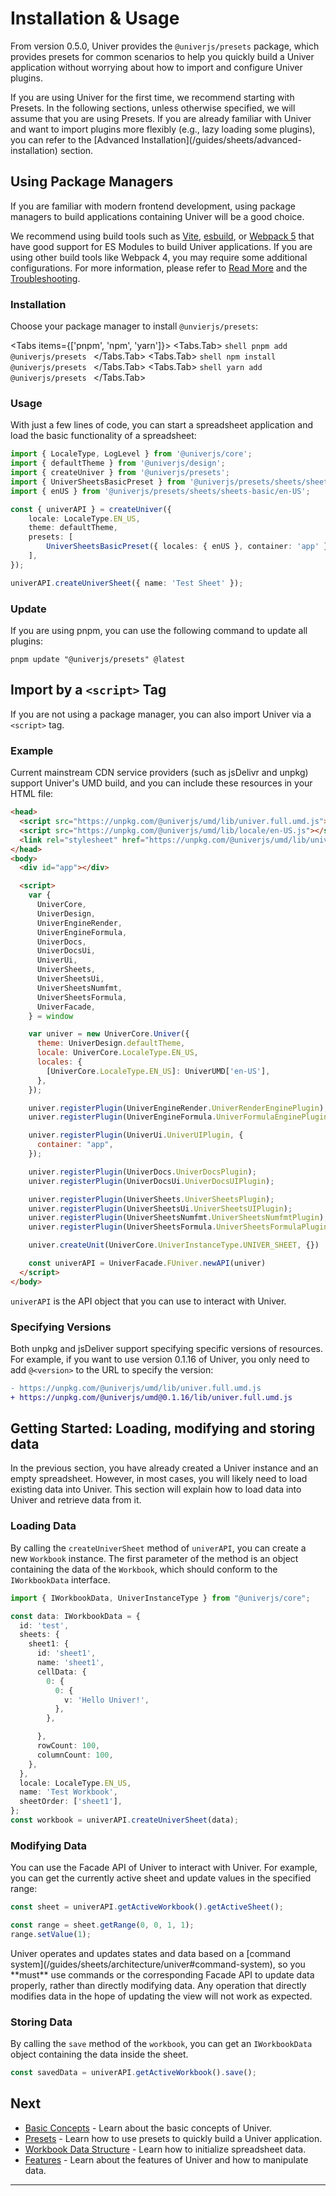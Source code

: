 
# Installation & Usage

From version 0.5.0, Univer provides the `@univerjs/presets` package, which provides presets for common scenarios to help you quickly build a Univer application without worrying about how to import and configure Univer plugins.

<Callout type="info" emoji="🍃">
  If you are using Univer for the first time, we recommend starting with Presets. In the following sections, unless otherwise specified, we will assume that you are using Presets. If you are already familiar with Univer and want to import plugins more flexibly (e.g., lazy loading some plugins), you can refer to the [Advanced Installation](/guides/sheets/advanced-installation) section.
</Callout>

## Using Package Managers

If you are familiar with modern frontend development, using package managers to build applications containing Univer will be a good choice.

We recommend using build tools such as [Vite](https://vitejs.dev/), [esbuild](https://esbuild.github.io/), or [Webpack 5](https://webpack.js.org/) that have good support for ES Modules to build Univer applications. If you are using other build tools like Webpack 4, you may require some additional configurations. For more information, please refer to [Read More](/guides/quickstart#read-more) and the [Troubleshooting](/guides/sheets/troubleshooting).

### Installation

Choose your package manager to install `@unvierjs/presets`:

<Tabs items={['pnpm', 'npm', 'yarn']}>
  <Tabs.Tab>
    ```shell
    pnpm add @univerjs/presets
    ```
  </Tabs.Tab>
  <Tabs.Tab>
    ```shell
    npm install @univerjs/presets
    ```
  </Tabs.Tab>
  <Tabs.Tab>
    ```shell
    yarn add @univerjs/presets
    ```
  </Tabs.Tab>
</Tabs>

### Usage

With just a few lines of code, you can start a spreadsheet application and load the basic functionality of a spreadsheet:

```typescript
import { LocaleType, LogLevel } from '@univerjs/core';
import { defaultTheme } from '@univerjs/design';
import { createUniver } from '@univerjs/presets';
import { UniverSheetsBasicPreset } from '@univerjs/presets/sheets/sheets-basic';
import { enUS } from '@univerjs/presets/sheets/sheets-basic/en-US';

const { univerAPI } = createUniver({
    locale: LocaleType.EN_US,
    theme: defaultTheme,
    presets: [
        UniverSheetsBasicPreset({ locales: { enUS }, container: 'app' }),
    ],
});

univerAPI.createUniverSheet({ name: 'Test Sheet' });
```

### Update

If you are using pnpm, you can use the following command to update all plugins:

```shell
pnpm update "@univerjs/presets" @latest
```

## Import by a `<script>` Tag

If you are not using a package manager, you can also import Univer via a `<script>` tag.

### Example

Current mainstream CDN service providers (such as jsDelivr and unpkg) support Univer's UMD build, and you can include these resources in your HTML file:

```html
<head>
  <script src="https://unpkg.com/@univerjs/umd/lib/univer.full.umd.js"></script>
  <script src="https://unpkg.com/@univerjs/umd/lib/locale/en-US.js"></script>
  <link rel="stylesheet" href="https://unpkg.com/@univerjs/umd/lib/univer.css">
</head>
<body>
  <div id="app"></div>

  <script>
    var {
      UniverCore,
      UniverDesign,
      UniverEngineRender,
      UniverEngineFormula,
      UniverDocs,
      UniverDocsUi,
      UniverUi,
      UniverSheets,
      UniverSheetsUi,
      UniverSheetsNumfmt,
      UniverSheetsFormula,
      UniverFacade,
    } = window

    var univer = new UniverCore.Univer({
      theme: UniverDesign.defaultTheme,
      locale: UniverCore.LocaleType.EN_US,
      locales: {
        [UniverCore.LocaleType.EN_US]: UniverUMD['en-US'],
      },
    });

    univer.registerPlugin(UniverEngineRender.UniverRenderEnginePlugin);
    univer.registerPlugin(UniverEngineFormula.UniverFormulaEnginePlugin);

    univer.registerPlugin(UniverUi.UniverUIPlugin, {
      container: "app",
    });

    univer.registerPlugin(UniverDocs.UniverDocsPlugin);
    univer.registerPlugin(UniverDocsUi.UniverDocsUIPlugin);

    univer.registerPlugin(UniverSheets.UniverSheetsPlugin);
    univer.registerPlugin(UniverSheetsUi.UniverSheetsUIPlugin);
    univer.registerPlugin(UniverSheetsNumfmt.UniverSheetsNumfmtPlugin);
    univer.registerPlugin(UniverSheetsFormula.UniverSheetsFormulaPlugin);

    univer.createUnit(UniverCore.UniverInstanceType.UNIVER_SHEET, {})

    const univerAPI = UniverFacade.FUniver.newAPI(univer)
  </script>
</body>
```

`univerAPI` is the API object that you can use to interact with Univer.

### Specifying Versions

Both unpkg and jsDeliver support specifying specific versions of resources. For example, if you want to use version 0.1.16 of Univer, you only need to add `@<version>` to the URL to specify the version:

```diff
- https://unpkg.com/@univerjs/umd/lib/univer.full.umd.js
+ https://unpkg.com/@univerjs/umd@0.1.16/lib/univer.full.umd.js
```

## Getting Started: Loading, modifying and storing data

In the previous section, you have already created a Univer instance and an empty spreadsheet. However, in most cases, you will likely need to load existing data into Univer. This section will explain how to load data into Univer and retrieve data from it.

### Loading Data

By calling the `createUniverSheet` method of `univerAPI`, you can create a new `Workbook` instance. The first parameter of the method is an object containing the data of the `Workbook`, which should conform to the `IWorkbookData` interface.

```typescript
import { IWorkbookData, UniverInstanceType } from "@univerjs/core";

const data: IWorkbookData = {
  id: 'test',
  sheets: {
    sheet1: {
      id: 'sheet1',
      name: 'sheet1',
      cellData: {
        0: {
          0: {
            v: 'Hello Univer!',
          },
        },

      },
      rowCount: 100,
      columnCount: 100,
    },
  },
  locale: LocaleType.EN_US,
  name: 'Test Workbook',
  sheetOrder: ['sheet1'],
};
const workbook = univerAPI.createUniverSheet(data);
```

### Modifying Data

You can use the Facade API of Univer to interact with Univer. For example, you can get the currently active sheet and update values in the specified range:

```typescript
const sheet = univerAPI.getActiveWorkbook().getActiveSheet();

const range = sheet.getRange(0, 0, 1, 1);
range.setValue(1);
```

<Callout type="error" emoji="🚨">
  Univer operates and updates states and data based on a [command system](/guides/sheets/architecture/univer#command-system), so you **must** use commands or the corresponding Facade API to update data properly, rather than directly modifying data. Any operation that directly modifies data in the hope of updating the view will not work as expected.
</Callout>

### Storing Data

By calling the `save` method of the `workbook`, you can get an `IWorkbookData` object containing the data inside the sheet.

```typescript
const savedData = univerAPI.getActiveWorkbook().save();
```

## Next

* [Basic Concepts](/guides/sheets/getting-started/basic-concepts) - Learn about the basic concepts of Univer.
* [Presets](/guides/sheets/getting-started/presets) - Learn how to use presets to quickly build a Univer application.
* [Workbook Data Structure](/guides/sheets/getting-started/workbook-data) - Learn how to initialize spreadsheet data.
* [Features](/guides/sheets/features/code) - Learn about the features of Univer and how to manipulate data.

---

[^1]: https://blog.npmjs.org/post/110924823920/npm-weekly-5
[^2]: https://pnpm.io/npmrc#auto-install-peers
[^3]: https://github.com/yarnpkg/yarn/issues/1503
